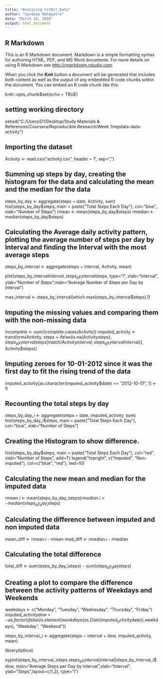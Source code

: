 ---
title: "Analyzing FitBit Data"
author: "Sandeep Mahapatra"
date: "March 14, 2016"
output: html_document
---

## R Markdown

This is an R Markdown document. Markdown is a simple formatting syntax for authoring HTML, PDF, and MS Word documents. For more details on using R Markdown see <http://rmarkdown.rstudio.com>.

When you click the **Knit** button a document will be generated that includes both content as well as the output of any embedded R code chunks within the document. You can embed an R code chunk like this:

knitr::opts_chunk$set(echo = TRUE)

## setting working directory
setwd("C:/Users/D1/Desktop/Study Materials & References/Coursera/Reproducible Research/Week 1/repdata-data-activity")

## Importing the dataset
Activity <- read.csv("activity.csv", header = T, sep=",")

## Summing up steps by day, creating the histogram for the data and calculating the mean and the median for the data
steps_by_day <- aggregate(steps ~ date, Activity, sum)
hist(steps_by_day$steps, main = paste("Total Steps Each Day"), col="blue", xlab="Number of Steps")
rmean <- mean(steps_by_day$steps)
rmedian <- median(steps_by_day$steps)


## Calculating the Average daily activity pattern, plotting the average number of steps per day by Interval and finding the Interval with the most average steps
steps_by_interval <- aggregate(steps ~ interval, Activity, mean)

plot(steps_by_interval$interval,steps_by_interval$steps, type="l", xlab="Interval", ylab="Number of Steps",main="Average Number of Steps per Day by Interval")

max_interval <- steps_by_interval[which.max(steps_by_interval$steps),1]

## Imputing the missing values and comparing them with the non-missing data
incomplete <- sum(!complete.cases(Activity))
imputed_activity <- transform(Activity, steps = ifelse(is.na(Activity$steps), steps_by_interval$steps[match(Activity$interval, steps_by_interval$interval)], Activity$steps))

## Imputing zeroes for 10-01-2012 since it was the first day to fit the rising trend of the data
imputed_activity[as.character(imputed_activity$date) == "2012-10-01", 1] <- 0

## Recounting the total steps by day
steps_by_day_i <- aggregate(steps ~ date, imputed_activity, sum)
hist(steps_by_day_i$steps, main = paste("Total Steps Each Day"), col="blue", xlab="Number of Steps")

## Creating the Histogram to show difference. 
hist(steps_by_day$steps, main = paste("Total Steps Each Day"), col="red", xlab="Number of Steps", add=T)
legend("topright", c("Imputed", "Non-imputed"), col=c("blue", "red"), lwd=10)

## Calculating the new mean and median for the imputed data
rmean.i <- mean(steps_by_day_i$steps)
rmedian.i <- median(steps_by_day_i$steps)

## Calculating the difference between imputed and non imputed data
mean_diff <- rmean.i - rmean
med_diff <- rmedian.i - rmedian

## Calculating the total difference
total_diff <- sum(steps_by_day_i$steps) - sum(steps_by_day$steps)

## Creating a plot to compare the difference between the activity patterns of Weekdays and Weekends
weekdays <- c("Monday", "Tuesday", "Wednesday", "Thursday", 
              "Friday")
imputed_activity$dow <- as.factor(ifelse(is.element(weekdays(as.Date(imputed_activity$date)),weekdays), "Weekday", "Weekend"))

steps_by_interval_i <- aggregate(steps ~ interval + dow, imputed_activity, mean)

library(lattice)

xyplot(steps_by_interval_i$steps ~ steps_by_interval_i$interval|steps_by_interval_i$dow, main="Average Steps per Day by Interval",xlab="Interval", ylab="Steps",layout=c(1,2), type="l")
